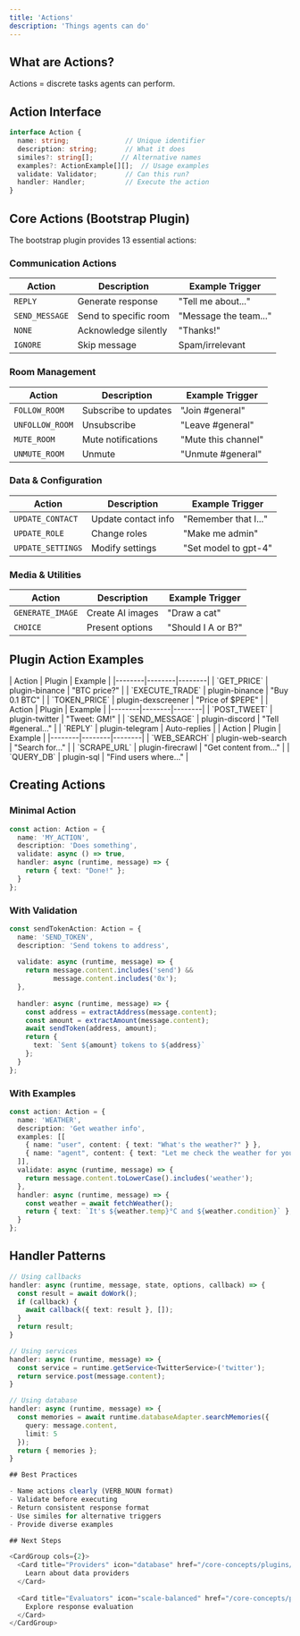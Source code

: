 ```yaml
---
title: 'Actions'
description: 'Things agents can do'
---
```


## What are Actions?

Actions = discrete tasks agents can perform.

## Action Interface

```typescript
interface Action {
  name: string;              // Unique identifier
  description: string;       // What it does
  similes?: string[];       // Alternative names
  examples?: ActionExample[][];  // Usage examples
  validate: Validator;       // Can this run?
  handler: Handler;          // Execute the action
}
```

## Core Actions (Bootstrap Plugin)

The bootstrap plugin provides 13 essential actions:

### Communication Actions
| Action | Description | Example Trigger |
|--------|-------------|----------------|
| `REPLY` | Generate response | "Tell me about..." |
| `SEND_MESSAGE` | Send to specific room | "Message the team..." |
| `NONE` | Acknowledge silently | "Thanks!" |
| `IGNORE` | Skip message | Spam/irrelevant |

### Room Management
| Action | Description | Example Trigger |
|--------|-------------|----------------|
| `FOLLOW_ROOM` | Subscribe to updates | "Join #general" |
| `UNFOLLOW_ROOM` | Unsubscribe | "Leave #general" |
| `MUTE_ROOM` | Mute notifications | "Mute this channel" |
| `UNMUTE_ROOM` | Unmute | "Unmute #general" |

### Data & Configuration
| Action | Description | Example Trigger |
|--------|-------------|----------------|
| `UPDATE_CONTACT` | Update contact info | "Remember that I..." |
| `UPDATE_ROLE` | Change roles | "Make me admin" |
| `UPDATE_SETTINGS` | Modify settings | "Set model to gpt-4" |

### Media & Utilities
| Action | Description | Example Trigger |
|--------|-------------|----------------|
| `GENERATE_IMAGE` | Create AI images | "Draw a cat" |
| `CHOICE` | Present options | "Should I A or B?" |

## Plugin Action Examples

<Tabs>
  <Tab title="Trading">
    | Action | Plugin | Example |
    |--------|--------|--------|
    | `GET_PRICE` | plugin-binance | "BTC price?" |
    | `EXECUTE_TRADE` | plugin-binance | "Buy 0.1 BTC" |
    | `TOKEN_PRICE` | plugin-dexscreener | "Price of $PEPE" |
  </Tab>
  
  <Tab title="Social">
    | Action | Plugin | Example |
    |--------|--------|--------|
    | `POST_TWEET` | plugin-twitter | "Tweet: GM!" |
    | `SEND_MESSAGE` | plugin-discord | "Tell #general..." |
    | `REPLY` | plugin-telegram | Auto-replies |
  </Tab>
  
  <Tab title="Data">
    | Action | Plugin | Example |
    |--------|--------|--------|
    | `WEB_SEARCH` | plugin-web-search | "Search for..." |
    | `SCRAPE_URL` | plugin-firecrawl | "Get content from..." |
    | `QUERY_DB` | plugin-sql | "Find users where..." |
  </Tab>
</Tabs>

## Creating Actions

### Minimal Action

```typescript
const action: Action = {
  name: 'MY_ACTION',
  description: 'Does something',
  validate: async () => true,
  handler: async (runtime, message) => {
    return { text: "Done!" };
  }
};
```

### With Validation

```typescript
const sendTokenAction: Action = {
  name: 'SEND_TOKEN',
  description: 'Send tokens to address',
  
  validate: async (runtime, message) => {
    return message.content.includes('send') && 
           message.content.includes('0x');
  },
  
  handler: async (runtime, message) => {
    const address = extractAddress(message.content);
    const amount = extractAmount(message.content);
    await sendToken(address, amount);
    return {
      text: `Sent ${amount} tokens to ${address}`
    };
  }
};
```

### With Examples

```typescript
const action: Action = {
  name: 'WEATHER',
  description: 'Get weather info',
  examples: [[
    { name: "user", content: { text: "What's the weather?" } },
    { name: "agent", content: { text: "Let me check the weather for you." } }
  ]],
  validate: async (runtime, message) => {
    return message.content.toLowerCase().includes('weather');
  },
  handler: async (runtime, message) => {
    const weather = await fetchWeather();
    return { text: `It's ${weather.temp}°C and ${weather.condition}` };
  }
};
```

## Handler Patterns

```typescript
// Using callbacks
handler: async (runtime, message, state, options, callback) => {
  const result = await doWork();
  if (callback) {
    await callback({ text: result }, []);
  }
  return result;
}

// Using services
handler: async (runtime, message) => {
  const service = runtime.getService<TwitterService>('twitter');
  return service.post(message.content);
}

// Using database
handler: async (runtime, message) => {
  const memories = await runtime.databaseAdapter.searchMemories({
    query: message.content,
    limit: 5
  });
  return { memories };
}

## Best Practices

- Name actions clearly (VERB_NOUN format)
- Validate before executing
- Return consistent response format
- Use similes for alternative triggers
- Provide diverse examples

## Next Steps

<CardGroup cols={2}>
  <Card title="Providers" icon="database" href="/core-concepts/plugins/providers">
    Learn about data providers
  </Card>
  
  <Card title="Evaluators" icon="scale-balanced" href="/core-concepts/plugins/evaluators">
    Explore response evaluation
  </Card>
</CardGroup>